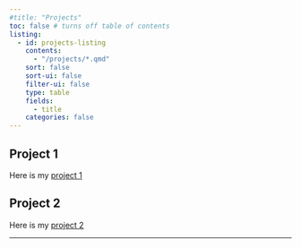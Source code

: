 ```yaml
---
#title: "Projects"
toc: false # turns off table of contents
listing: 
  - id: projects-listing
    contents: 
      - "/projects/*.qmd"
    sort: false
    sort-ui: false
    filter-ui: false
    type: table
    fields: 
      - title
    categories: false
---
```


## Project 1

Here is my [project 1](/projects/project1.qmd)

## Project 2

Here is my [project 2](/projects/project2.qmd)

---

:::projects-listing
:::

